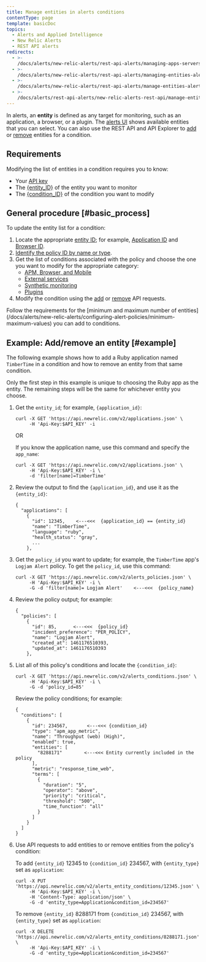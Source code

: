 ```yaml
---
title: Manage entities in alerts conditions
contentType: page
template: basicDoc
topics:
  - Alerts and Applied Intelligence
  - New Relic Alerts
  - REST API alerts
redirects:
  - >-
    /docs/alerts/new-relic-alerts/rest-api-alerts/managing-apps-servers-alerts-conditions
  - >-
    /docs/alerts/new-relic-alerts/rest-api-alerts/managing-entities-alerts-conditions
  - >-
    /docs/alerts/new-relic-alerts/rest-api-alerts/manage-entities-alerts-conditions
  - >-
    /docs/alerts/rest-api-alerts/new-relic-alerts-rest-api/manage-entities-alerts-conditions
---
```


In alerts, an **entity** is defined as any target for monitoring, such as an application, a browser, or a plugin. The [alerts UI](/docs/alerts/new-relic-alerts/defining-conditions/select-product-targets-alert-condition) shows available entities that you can select. You can also use the REST API and API Explorer to [add](https://rpm.newrelic.com/api/explore/alerts_entity_conditions/add) or [remove](https://rpm.newrelic.com/api/explore/alerts_entity_conditions/remove) entities for a condition.

## Requirements

Modifying the list of entities in a condition requires you to know:

* Your [API key](/docs/apis/rest-api-v2/getting-started/introduction-new-relic-rest-api-v2#api_key)
* The [&#x7B;entity_ID}](/docs/alerts/new-relic-alerts/getting-started/alerts-glossary#alert-entity) of the entity you want to monitor
* The [&#x7B;condition_ID}](/docs/alerts/new-relic-alerts/getting-started/alerts-glossary#alert-condition) of the condition you want to modify

## General procedure [#basic_process]

To update the entity list for a condition:

1. Locate the appropriate [entity ID](/docs/alerts/new-relic-alerts/getting-started/alerts-glossary#alert-entity); for example, [Application ID](/docs/apis/rest-api-v2/requirements/listing-host-instance-application-server-ids) and [Browser ID](/docs/apis/rest-api-v2/browser-examples-v2/adding-or-listing-browser-apps-api-v2#specific-browser-app).
2. [Identify the policy ID by name or type](/docs/apm/apis/alert-examples-v2/listing-policies-api-v2#single_policy).
3. Get the list of conditions associated with the policy and choose the one you want to modify for the appropriate category:
   * [APM, Browser, and Mobile](/docs/alerts/new-relic-alerts/rest-api-alerts/rest-api-calls-new-relic-alerts#conditions)
   * [External services](/docs/alerts/new-relic-alerts/rest-api-alerts/rest-api-calls-new-relic-alerts#ext-services-conditions)
   * [Synthetic monitoring](/docs/alerts/new-relic-alerts/rest-api-alerts/rest-api-calls-new-relic-alerts#synthetics-conditions)
   * [Plugins](/docs/alerts/new-relic-alerts/rest-api-alerts/rest-api-calls-new-relic-alerts#plugins-conditions)
4. Modify the condition using the [add](/docs/alerts/new-relic-alerts/rest-api-alerts/rest-api-calls-new-relic-alerts#add-entity) or [remove](/docs/alerts/new-relic-alerts/rest-api-alerts/rest-api-calls-new-relic-alerts#remove_entity) API requests.

<Callout variant="important">
  Follow the requirements for the [minimum and maximum number of entities](/docs/alerts/new-relic-alerts/configuring-alert-policies/minimum-maximum-values) you can add to conditions.
</Callout>

## Example: Add/remove an entity [#example]

The following example shows how to add a Ruby application named `TimberTime` in a condition and how to remove an entity from that same condition.

Only the first step in this example is unique to choosing the Ruby app as the entity. The remaining steps will be the same for whichever entity you choose.

1. Get the `entity_id`; for example, `{application_id}`:

   ```
   curl -X GET 'https://api.newrelic.com/v2/applications.json' \
        -H 'Api-Key:$API_KEY' -i
   ```

   OR

   If you know the application name, use this command and specify the `app_name`:

   ```
   curl -X GET 'https://api.newrelic.com/v2/applications.json' \
        -H 'Api-Key:$API_KEY' -i \
        -d 'filter[name]=TimberTime'
   ```
2. Review the output to find the `{application_id}`, and use it as the `{entity_id}`:

   ```
   {
     "applications": [
       {
         "id": 12345,    <---<<<  {application_id} == {entity_id}
         "name": "TimberTime",
         "language": "ruby",
         "health_status": "gray",
         ...
       },
   ```
3. Get the `policy_id` you want to update; for example, the `TimberTime` app's `Logjam Alert` policy. To get the `policy_id`, use this command:

   ```
   curl -X GET 'https://api.newrelic.com/v2/alerts_policies.json' \
        -H 'Api-Key:$API_KEY' -i \
        -G -d 'filter[name]= Logjam Alert'    <---<<<  {policy_name}
   ```
4. Review the policy output; for example:

   ```
   {
     "policies": [
       {
         "id": 85,      <---<<<  {policy_id}
         "incident_preference": "PER_POLICY",
         "name": "Logjam Alert",
         "created_at": 1461176510393,
         "updated_at": 1461176510393
       },
   ```
5. List all of this policy's conditions and locate the `{condition_id}`:

   ```
   curl -X GET 'https://api.newrelic.com/v2/alerts_conditions.json' \
        -H 'Api-Key:$API_KEY' -i \
        -G -d 'policy_id=85'
   ```

   Review the policy conditions; for example:

   ```
   {
     "conditions": [
       {
         "id": 234567,       <---<<< {condition_id}
         "type": "apm_app_metric",
         "name": "Throughput (web) (High)",
         "enabled": true,
         "entities": [
           "8288171"        <---<<< Entity currently included in the policy
         ],
         "metric": "response_time_web",
         "terms": [
           {
             "duration": "5",
             "operator": "above",
             "priority": "critical",
             "threshold": "500",
             "time_function": "all"
           }
         ]
       }
     ]
   }
   ```
6. Use API requests to add entities to or remove entities from the policy's condition:

   To add `{entity_id}` 12345 to `{condition_id}` 234567, with `{entity_type}` set as `application`:

   ```
   curl -X PUT 'https://api.newrelic.com/v2/alerts_entity_conditions/12345.json' \
        -H 'Api-Key:$API_KEY' -i \
        -H 'Content-Type: application/json' \
        -G -d 'entity_type=Application&condition_id=234567'
   ```

   To remove `{entity_id}` 8288171 from `{condition_id}` 234567, with `{entity_type}` set as `application`:

   ```
   curl -X DELETE 'https://api.newrelic.com/v2/alerts_entity_conditions/8288171.json' \
        -H 'Api-Key:$API_KEY' -i \
        -G -d 'entity_type=Application&condition_id=234567'
   ```
